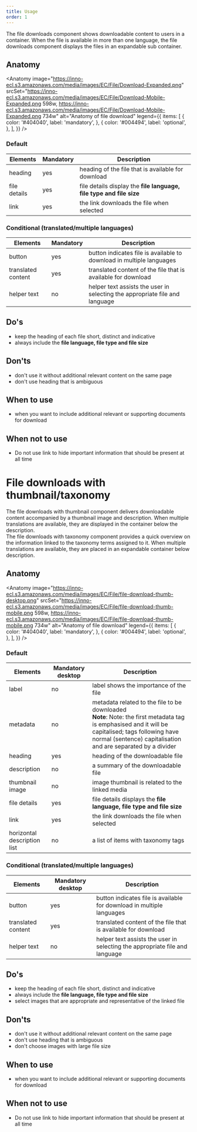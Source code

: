 ```yaml
---
title: Usage
order: 1
---
```



<Paragraph size="lead">
The file downloads component shows downloadable content to users in a container. When the file is available in more than one language, the file downloads component displays the files in an expandable sub container.
</Paragraph>

## Anatomy

<Anatomy
  image="https://inno-ecl.s3.amazonaws.com/media/images/EC/File/Download-Expanded.png"
  srcSet="https://inno-ecl.s3.amazonaws.com/media/images/EC/File/Download-Mobile-Expanded.png 598w, https://inno-ecl.s3.amazonaws.com/media/images/EC/File/Download-Mobile-Expanded.png 734w"
  alt="Anatomy of file download"
  legend={{
    items: [
      {
        color: '#404040',
        label: 'mandatory',
      },
      {
        color: '#004494',
        label: 'optional',
      },
    ],
  }}
/>

### Default

| Elements     | Mandatory | Description                                                          |
| ------------ | --------- | -------------------------------------------------------------------- |
| heading      | yes       | heading of the file that is available for download           |
| file details | yes       | file details display the **file language, file type and file size** |
| link         | yes       | the link downloads the file when selected                            |

### Conditional (translated/multiple languages)

| Elements    | Mandatory | Description                                                                                                     |
| ----------- | --------- | --------------------------------------------------------------------------------------------------------------- |
| button      | yes       | button indicates file is available to download in multiple languages |
| translated content    | yes       | translated content of the file that is available for download                                              |
| helper text | no        | helper text assists the user in selecting the appropriate file and language                                     |

## Do's

- keep the heading of each file short, distinct and indicative
- always include the **file language, file type and file size**

## Don'ts

- don't use it without additional relevant content on the same page
- don't use heading that is ambiguous 

## When to use

- when you want to include additional relevant or supporting documents for download

## When not to use

- Do not use link to hide important information that should be present at all time

# File downloads with thumbnail/taxonomy

<Paragraph size="lead">
The file downloads with thumbnail component delivers downloadable content accompanied by a thumbnail image and description. When multiple translations are available, they are displayed in the container below the description.
<br/>
The file downloads with taxonomy component provides a quick overview on the information linked to the taxonomy terms assigned to it. When multiple translations are available, they are placed in an expandable container below description.
</Paragraph>

## Anatomy

<Anatomy
  image="https://inno-ecl.s3.amazonaws.com/media/images/EC/File/file-download-thumb-desktop.png"
  srcSet="https://inno-ecl.s3.amazonaws.com/media/images/EC/File/file-download-thumb-mobile.png 598w, https://inno-ecl.s3.amazonaws.com/media/images/EC/File/file-download-thumb-mobile.png 734w"
  alt="Anatomy of file download"
  legend={{
    items: [
      {
        color: '#404040',
        label: 'mandatory',
      },
      {
        color: '#004494',
        label: 'optional',
      },
    ],
  }}
/>

### Default

| Elements        | Mandatory desktop | Description  |
| --------------- | ----------------- | ---------------- |
| label           | no                | label shows the importance of the file     |
| metadata        | no                | metadata related to the file to be downloaded<br/>**Note**: Note: the first metadata tag is emphasised and it will be capitalised; tags following have normal (sentence) capitalisation and are separated by a divider |
| heading         | yes               | heading of the downloadable file      |
| description     | no                | a summary of the downloadable file    |
| thumbnail image | no                | image thumbnail is related to the linked media  |
| file details    | yes               | file details displays the **file language, file type and file size**      |
| link            | yes               | the link downloads the file when selected   |
| horizontal description list         | no               | a list of items with taxonomy tags   |

### Conditional (translated/multiple languages)

| Elements           | Mandatory desktop | Description      |
| ------------------ | ----------------- | ---------------- | 
| button             | yes               | button indicates file is available for download in multiple languages  |
| translated content | yes               | translated content of the file that is available for download    |
| helper text        | no                | helper text assists the user in selecting the appropriate file and language          |

## Do's

- keep the heading of each file short, distinct and indicative
- always include the **file language, file type and file size**
- select images that are appropriate and representative of the linked file

## Don'ts

- don't use it without additional relevant content on the same page
- don't use heading that is ambiguous 
- don't choose images with large file size

## When to use

- when you want to include additional relevant or supporting documents for download

## When not to use

- Do not use link to hide important information that should be present at all time
